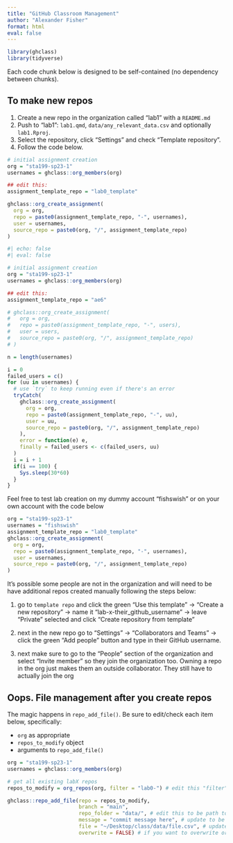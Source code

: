 ```yaml
---
title: "GitHub Classroom Management"
author: "Alexander Fisher"
format: html
eval: false
---
```


```r
library(ghclass)
library(tidyverse)
```

Each code chunk below is designed to be self-contained (no dependency between chunks).

## To make new repos

<!-- ############################################## -->

<!-- #### To make new repos -->

<!-- ############################################## -->

1.  Create a new repo in the organization called "lab1" with a `README.md`
2.  Push to "lab1": `lab1.qmd`, `data/any_relevant_data.csv` and optionally `lab1.Rproj`.
3.  Select the repository, click "Settings" and check "Template repository".
4.  Follow the code below.

```r
# initial assignment creation
org = "sta199-sp23-1"
usernames = ghclass::org_members(org)

## edit this:
assignment_template_repo = "lab0_template"

ghclass::org_create_assignment(
  org = org,
  repo = paste0(assignment_template_repo, "-", usernames),
  user = usernames,
  source_repo = paste0(org, "/", assignment_template_repo)
)
```

```r
#| echo: false
#| eval: false

# initial assignment creation
org = "sta199-sp23-1"
usernames = ghclass::org_members(org)

## edit this:
assignment_template_repo = "ae6"

# ghclass::org_create_assignment(
#   org = org,
#   repo = paste0(assignment_template_repo, "-", users),
#   user = users,
#   source_repo = paste0(org, "/", assignment_template_repo)
# )

n = length(usernames)

i = 0
failed_users = c()
for (uu in usernames) {
  # use `try` to keep running even if there's an error
  tryCatch(
    ghclass::org_create_assignment(
      org = org,
      repo = paste0(assignment_template_repo, "-", uu),
      user = uu,
      source_repo = paste0(org, "/", assignment_template_repo)
    ),
    error = function(e) e,
    finally = failed_users <- c(failed_users, uu)
  )
  i = i + 1
  if(i == 100) {
    Sys.sleep(30*60)
  }
}

```


Feel free to test lab creation on my dummy account "fishswish" or on your own account with the code below

```r
org = "sta199-sp23-1"
usernames = "fishswish"
assignment_template_repo = "lab0_template"
ghclass::org_create_assignment(
  org = org,
  repo = paste0(assignment_template_repo, "-", usernames),
  user = usernames,
  source_repo = paste0(org, "/", assignment_template_repo)
)
```

It's possible some people are not in the organization and will need to be have additional repos created manually following the steps below:

1.  go to `template repo` and click the green "Use this template" -\> "Create a new repository" -\> name it "lab-x-their_github_username" -\> leave "Private" selected and click "Create repository from template"

2.  next in the new repo go to "Settings" -\> "Collaborators and Teams" -\> click the green "Add people" button and type in their GitHub username.

3.  next make sure to go to the "People" section of the organization and select "Invite member" so they join the organization too.
    Owning a repo in the org just makes them an outside collaborator.
    They still have to actually join the org

## Oops. File management after you create repos

The magic happens in `repo_add_file()`.
Be sure to edit/check each item below, specifically:

-   `org` as appropriate
-   `repos_to_modify` object
-   arguments to `repo_add_file()`

```r
org = "sta199-sp23-1"
usernames = ghclass::org_members(org)

# get all existing labX repos
repos_to_modify = org_repos(org, filter = "lab0-") # edit this "filter"

ghclass::repo_add_file(repo = repos_to_modify,
                       branch = "main",
                       repo_folder = "data/", # edit this to be path to folder in repo
                       message = "commit message here", # update to be a meaningful commit message
                       file = "~/Desktop/class/data/file.csv", # update local path to the file you want to add
                       overwrite = FALSE) # if you want to overwrite or not
```

